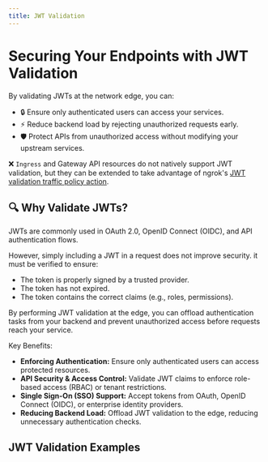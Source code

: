 ```yaml
---
title: JWT Validation
---
```


# Securing Your Endpoints with JWT Validation

By validating JWTs at the network edge, you can:
- 🔒 Ensure only authenticated users can access your services.
- ⚡ Reduce backend load by rejecting unauthorized requests early.
- 🛡 Protect APIs from unauthorized access without modifying your upstream services.

❌ `Ingress` and Gateway API resources do not natively support JWT validation, but they can be extended to take advantage of ngrok's [JWT validation traffic policy action](/traffic-policy/actions/jwt-validation/).

## 🔍 Why Validate JWTs?

JWTs are commonly used in OAuth 2.0, OpenID Connect (OIDC), and API authentication flows. 

However, simply including a JWT in a request does not improve security. it must be verified to ensure:
- The token is properly signed by a trusted provider.
- The token has not expired.
- The token contains the correct claims (e.g., roles, permissions).

By performing JWT validation at the edge, you can offload authentication tasks from your backend and prevent unauthorized access before requests reach your service.

Key Benefits:
- **Enforcing Authentication:** Ensure only authenticated users can access protected resources.
- **API Security & Access Control:** Validate JWT claims to enforce role-based access (RBAC) or tenant restrictions.
- **Single Sign-On (SSO) Support:** Accept tokens from OAuth, OpenID Connect (OIDC), or enterprise identity providers.
- **Reducing Backend Load:** Offload JWT validation to the edge, reducing unnecessary authentication checks.

## JWT Validation Examples

<!-- prettier-ignore-start -->
<Tabs groupId="kind" queryString="kind">
	<TabItem value="agent-endpoint" label="AgentEndpoint" default>
	</TabItem>
	<TabItem value="cloud-endpoint" label="CloudEndpoint">
  </TabItem>
	<TabItem value="ingress" label="Ingress">
  </TabItem>
	<TabItem value="gateway-api" label="Gateway API">
  </TabItem>
</Tabs>
<!-- prettier-ignore-end -->
